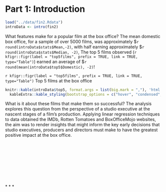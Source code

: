# Part 1: Introduction

```r
load("../data/fin2.Rdata")
introData <- intro(fin2)
```

What features make for a popular film at the box office? The mean domestic box office, for a sample of over 5000 films, was approximately \$`r round(introData$stats$Mean,-2)`, with half earning approximately \$`r round(introData$stats$Median, -2)`,  The top 5 films observed (`r kfigr::figr(label = "top5films", prefix = TRUE, link = TRUE, type="Table")`) earned an average of \$`r round(mean(introData$top5$Domestic), -2)`!

<div class = "col2-right">
`r kfigr::figr(label = "top5films", prefix = TRUE, link = TRUE, type="Table")` Top 5 films at the box office
```r
knitr::kable(introData$top5, format.args = list(big.mark = ","), 'html') %>%
  kableExtra::kable_styling(bootstrap_options = c("hover", "condensed", "responsive"), full_width = F, position = "float_right")
```
</div>
<div class = "col2-left">
What is it about these films that make them so successful? The analysis explores this question from the perspective of a studio executive at the nascent stages of a film's production. Applying linear regression techniques to data obtained the IMDb, Rotten Tomatoes and BoxOfficeMojo websites, the aim was to render insights that might inform the key early decisions that studio executives, producers and directors must make to have the greatest positive impact at the box office.
</div>   
<br>
<br>
<br>
<br>
<br>
<br>
<br>
<br>
* * *
